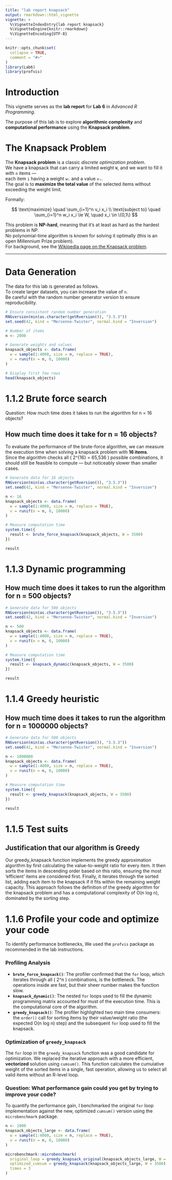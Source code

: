 ```yaml
---
title: "lab report knapsack"
output: rmarkdown::html_vignette
vignette: >
  %\VignetteIndexEntry{lab report knapsack}
  %\VignetteEngine{knitr::rmarkdown}
  %\VignetteEncoding{UTF-8}
---
```


```r
knitr::opts_chunk$set(
  collapse = TRUE,
  comment = "#>"
)
library(Lab6)
library(profvis)
```

# Introduction

This vignette serves as the **lab report** for **Lab 6** in *Advanced R Programming*.

The purpose of this lab is to explore **algorithmic complexity** and **computational performance** using the **Knapsack problem**.


# The Knapsack Problem

The **Knapsack problem** is a classic *discrete optimization problem*.  
We have a knapsack that can carry a limited weight `W`, and we want to fill it with `n` items —  
each item `i` having a weight `wᵢ` and a value `vᵢ`.  
The goal is to **maximize the total value** of the selected items without exceeding the weight limit.

Formally:

$$
\text{maximize} \quad \sum_{i=1}^n v_i x_i \\
\text{subject to} \quad \sum_{i=1}^n w_i x_i \le W, \quad x_i \in \{0,1\}
$$

This problem is **NP-hard**, meaning that it’s at least as hard as the hardest problems in NP.  
No polynomial-time algorithm is known for solving it optimally (this is an open Millennium Prize problem).  
For background, see the [Wikipedia page on the Knapsack problem](https://en.wikipedia.org/wiki/Knapsack_problem).

---

# Data Generation

The data for this lab is generated as follows.  
To create larger datasets, you can increase the value of `n`.  
Be careful with the random number generator version to ensure reproducibility.

```r
# Ensure consistent random number generation
RNGversion(min(as.character(getRversion()), "3.5.3"))
set.seed(42, kind = "Mersenne-Twister", normal.kind = "Inversion")

# Number of items
n <- 2000

# Generate weights and values
knapsack_objects <- data.frame(
  w = sample(1:4000, size = n, replace = TRUE),
  v = runif(n = n, 0, 10000)
)

# Display first few rows
head(knapsack_objects)
```



# 1.1.2 Brute force search

Question: How much time does it takes to run the algorithm for n = 16 objects?


## How much time does it take for n = 16 objects?

To evaluate the performance of the brute-force algorithm, we can measure the execution time when solving a knapsack problem with **16 items**.  
Since the algorithm checks all \( 2^{16} = 65,536 \) possible combinations, it should still be feasible to compute — but noticeably slower than smaller cases.

```r
# Generate data for 16 objects
RNGversion(min(as.character(getRversion()), "3.5.3"))
set.seed(42, kind = "Mersenne-Twister", normal.kind = "Inversion")

n <- 16
knapsack_objects <- data.frame(
  w = sample(1:4000, size = n, replace = TRUE),
  v = runif(n = n, 0, 10000)
)

# Measure computation time
system.time({
  result <- brute_force_knapsack(knapsack_objects, W = 3500)
})

result
```



# 1.1.3 Dynamic programming

## How much time does it takes to run the algorithm for n = 500 objects?

```r
# Generate data for 500 objects
RNGversion(min(as.character(getRversion()), "3.5.3"))
set.seed(42, kind = "Mersenne-Twister", normal.kind = "Inversion")

n <- 500
knapsack_objects <- data.frame(
  w = sample(1:4000, size = n, replace = TRUE),
  v = runif(n = n, 0, 10000)
)

# Measure computation time
system.time({
  result <- knapsack_dynamic(knapsack_objects, W = 3500)
})

result
```

# 1.1.4 Greedy heuristic

## How much time does it takes to run the algorithm for n = 1000000 objects?
```r
# Generate data for 500 objects
RNGversion(min(as.character(getRversion()), "3.5.3"))
set.seed(42, kind = "Mersenne-Twister", normal.kind = "Inversion")

n <- 1000000
knapsack_objects <- data.frame(
  w = sample(1:4000, size = n, replace = TRUE),
  v = runif(n = n, 0, 10000)
)

# Measure computation time
system.time({
  result <- greedy_knapsack(knapsack_objects, W = 3500)
})

result
```

# 1.1.5 Test suits

## Justification that our algorithm is Greedy

Our greedy_knapsack function implements the greedy approximation algorithm by first calculating the value-to-weight ratio for every item. It then sorts the items in descending order based on this ratio, ensuring the most 'efficient' items are considered first. Finally, it iterates through the sorted list, adding each item to the knapsack if it fits within the remaining weight capacity. This approach follows the definition of the greedy algorithm for the knapsack problem and has a computational complexity of O(n log n), dominated by the sorting step.

# 1.1.6 Profile your code and optimize your code

To identify performance bottlenecks, We used the `profvis` package as recommended in the lab instructions.

### Profiling Analysis

* **`brute_force_knapsack()`**: The profiler confirmed that the `for` loop, which iterates through all \( 2^n \) combinations, is the bottleneck. The operations inside are fast, but their sheer number makes the function slow.
* **`knapsack_dynamic()`**: The nested `for` loops used to fill the dynamic programming matrix accounted for must of the execution time. This is the computational core of the algorithm.
* **`greedy_knapsack()`**: The profiler highlighted two main time consumers: the `order()` call for sorting items by their value/weight ratio (the expected O(n log n) step) and the subsequent `for` loop used to fill the knapsack.

### Optimization of `greedy_knapsack`

The `for` loop in the `greedy_knapsack` function was a good candidate for optimization. We replaced the iterative approach with a more efficient, **vectorized** solution using `cumsum()`. This function calculates the cumulative weight of the sorted items in a single, fast operation, allowing us to select all valid items without an R-level loop.

### Question: What performance gain could you get by trying to improve your code?

To quantify the performance gain, I benchmarked the original `for` loop implementation against the new, optimized `cumsum()` version using the `microbenchmark` package.

```r

n <- 1000
knapsack_objects_large <- data.frame(
  w = sample(1:4000, size = n, replace = TRUE),
  v = runif(n = n, 0, 10000)
)

microbenchmark::microbenchmark(
  original_loop = greedy_knapsack_original(knapsack_objects_large, W = 3500),
  optimized_cumsum = greedy_knapsack(knapsack_objects_large, W = 3500),
  times = 3
)
```

